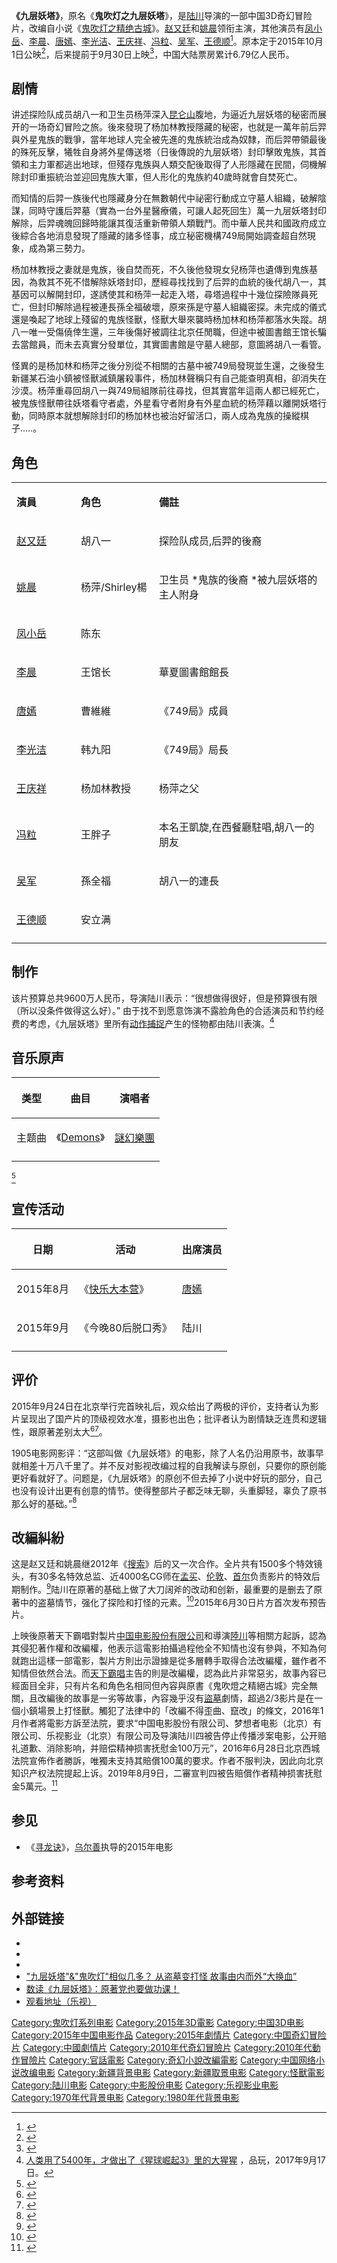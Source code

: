 {{About|改编自《鬼吹灯》系列小说的其中一部院线上映的电影|原著及其所有衍生作品的介绍|鬼吹灯}}{{Infobox Film
| name             = 九层妖塔
| original_name    = 
| image            = Chronicles of the Ghostly Tribe.jpg
| caption          = 电影海报
| director         = [[陆川_(导演)|陆川]]
| producer         = 
|based_on=《[[鬼吹燈|鬼吹燈]]·精绝古城》
| writer           = [[张永琛|张永琛]]
| starring         = [[赵又廷|赵又廷]]、[[姚晨|姚晨]]
| music            = [[Jesper_Kyd|Jesper Kyd]]
| cinematography   = [[曹郁|曹郁]]
| editing          = 
| studio           = {{flagicon|PRC}} [[中影股份|中国电影股份有限公司]]北京电影制片分公司、<BR>[[夢想者電影（北京）有限公司|梦想者电影（北京）有限公司]]、<BR>乐视影业（北京）有限公司、<BR>北京环球艺动影业有限公司出品、<BR>北京猿川影视文化有限公司、
{{flagicon|HK}} 乐视影业（香港）有限公司
| distributor      = {{flagicon|PRC}} [[中国电影股份有限公司|中国电影股份有限公司]]
| released         = {{flagicon|PRC}} 2015年9月30日
| runtime          = 115 分钟
| country          = {{CHN}}<br/>{{HKG-CHN}}
| language         = [[普通话|普通话]]
| budget           = 1.2亿[[人民币|人民币]]
| gross            = 6.79亿人民币（中国大陆）
| preceded_by      = 
| followed_by      =
}}

'''《九层妖塔》'''，原名《'''鬼吹灯之九层妖塔'''》，是[[陆川_(导演)|陆川]]导演的一部中国3D奇幻冒险片，改编自小说《[[鬼吹燈|鬼吹灯之精绝古城]]》。[[赵又廷|赵又廷]]和[[姚晨|姚晨]]领衔主演，其他演员有[[凤小岳|凤小岳]]、[[李晨_(演员)|李晨]]、[[唐嫣|唐嫣]]、[[李光洁|李光洁]]、[[王庆祥|王庆祥]]、[[冯粒|冯粒]]、[[吴军|吴军]]、[[王德顺|王德顺]]<ref >{{cite web |url=http://news.mtime.com/2015/05/06/1542316.html |language= |title=陆川版《鬼吹灯》首曝剧照 |publisher=Mtime时光网 |date=2015-05-06 |accessdate= |archive-url=https://web.archive.org/web/20150508192449/http://news.mtime.com/2015/05/06/1542316.html |archive-date=2015-05-08 |dead-url=yes }}</ref>。原本定于2015年10月1日公映<ref >{{cite web |url=http://ent.sina.com.cn/m/c/2015-06-30/doc-ifxemzew8134115.shtml |language= |title=《鬼吹灯》首曝预告 "人点烛鬼吹灯"首现 |publisher=新浪娱乐 |date=2015年6月30日 |accessdate= |archive-date=2015-07-03 |archive-url=https://web.archive.org/web/20150703015030/http://ent.sina.com.cn/m/c/2015-06-30/doc-ifxemzew8134115.shtml |dead-url=no }}</ref>，后来提前于9月30日上映<ref>{{Cite web |url=http://ent.163.com/15/0908/08/B2VRGMAJ000300B1.html |title=《九层妖塔》提档9月30日 兽性大发版预告发布 |accessdate=2015-09-08 |archive-date=2015-09-11 |archive-url=https://web.archive.org/web/20150911020256/http://ent.163.com/15/0908/08/B2VRGMAJ000300B1.html |dead-url=no }}</ref>，中国大陆票房累计6.79亿人民币。

== 剧情 ==
讲述探险队成员胡八一和卫生员杨萍深入[[昆仑山|昆仑山]]腹地，为逼近九层妖塔的秘密而展开的一场奇幻冒险之旅。後來發現了杨加林教授隱藏的秘密，也就是一萬年前后羿與外星鬼族的戰爭，當年地球人完全被先進的鬼族統治成為奴隸，而后羿帶領最後的殊死反擊，犧牲自身將外星傳送塔（日後傳說的九层妖塔）封印擊敗鬼族，其首領和主力軍都逃出地球，但殘存鬼族與人類交配後取得了人形隱藏在民間，伺機解除封印重振統治並迎回鬼族大軍，但人形化的鬼族約40歲時就會自焚死亡。

而知情的后羿一族後代也隱藏身分在無數朝代中祕密行動成立守墓人組織，破解陰謀，同時守護后羿墓（實為一台外星醫療儀，可讓人起死回生）萬一九层妖塔封印解除，后羿魂魄回歸時能讓其復活重新帶領人類戰鬥。而中華人民共和國政府成立後綜合各地消息發現了隱藏的諸多怪事，成立秘密機構749局開始調查超自然現象，成為第三勢力。

杨加林教授之妻就是鬼族，後自焚而死，不久後他發現女兒杨萍也遺傳到鬼族基因，為救其不死不惜解除妖塔封印，歷經尋找找到了后羿的血統的後代胡八一，其基因可以解開封印，遂誘使其和杨萍一起走入塔，尋塔過程中十幾位探險隊員死亡，但封印解除過程被連長孫全福破壞，原來孫是守墓人組織密探。未完成的儀式還是喚起了地球上殘留的鬼族怪獸，怪獸大舉來襲時杨加林和杨萍都落水失蹤。胡八一唯一受傷僥倖生還，三年後傷好被調往北京任閒職，但途中被圖書館王馆长騙去當館員，而未去真實分發單位，其實圖書館是守墓人總部，意圖將胡八一看管。

怪異的是杨加林和杨萍之後分別從不相關的古墓中被749局發現並生還，之後發生新疆某石油小鎮被怪獸滅鎮屠殺事件，杨加林聲稱只有自己能查明真相，卻消失在沙漠。杨萍重尋回胡八一與749局組隊前往尋找，但其實當年這兩人都已經死亡，被鬼族怪獸帶往妖塔看守者處，外星看守者附身有外星血統的杨萍藉以離開妖塔行動，同時原本就想解除封印的杨加林也被治好留活口，兩人成為鬼族的操縱棋子.....。

== 角色 ==
{|class="wikitable" width="57%"
|- style="background:cornflowerblue; color:white" align=center
|style="width:2%"|'''演員'''||style="width:1%"|'''角色'''||style="width:6%"|'''備註'''
|-
| [[赵又廷|赵又廷]] || 胡八一  || 探险队成员,后羿的後裔
|-
| [[姚晨|姚晨]] || 杨萍/Shirley楊 ||  卫生员 *鬼族的後裔  *被九层妖塔的主人附身  
|-
|[[凤小岳|凤小岳]]||陈东||
|-
|[[李晨_(演员)|李晨]]||王馆长||華夏圖書館館長
|-
|[[唐嫣|唐嫣]]|| 曹維維 || 《749局》成員
|-
|[[李光洁|李光洁]]||韩九阳|| 《749局》局長
|-
|[[王庆祥|王庆祥]]||杨加林教授||杨萍之父
|-
|[[冯粒|冯粒]]||王胖子|| 本名王凱旋,在西餐廳駐唱,胡八一的朋友
|-
|[[吴军|吴军]]||孫全福||胡八一的連長
|-
|[[王德顺|王德顺]]||安立满||
|-
|}

==制作==
该片预算总共9600万人民币，导演陆川表示：“很想做得很好，但是预算很有限（所以没条件做得这么好）。” 由于找不到愿意饰演不露脸角色的合适演员和节约经费的考虑，《九层妖塔》里所有[[动作捕捉|动作捕捉]]产生的怪物都由陆川表演。<ref>[http://www.pingwest.com/war-for-the-planet-of-the-apes/ 人类用了5400年，才做出了《猩球崛起3》里的大猩猩] {{Wayback|url=http://www.pingwest.com/war-for-the-planet-of-the-apes/ |date=20170917215036 }}，品玩，2017年9月17日。</ref>

==音乐原声==
{| class="wikitable"
|-
! 类型 !! 曲目 !! 演唱者 
|-
| 主题曲 || 《[[Demons|Demons]]》|| [[謎幻樂團|謎幻樂團]]
|-
|}
<ref>{{cite web |author1=时光网 |title=陆川凭什么搞来了《demons》做主题曲 |url=http://movie.mtime.com/208914/reviews/7922835.html |accessdate=2019-08-23|archive-url=https://web.archive.org/web/20190823104239/http://movie.mtime.com/208914/reviews/7922835.html |archive-date=2019-08-23 |dead-url=yes }}</ref>

== 宣传活动 ==
{| class="wikitable"
|-
! 日期 !! 活动 !! 出席演员 
|-
| 2015年8月 || 《[[快乐大本营|快乐大本营]]》|| [[唐嫣|唐嫣]]
|-
|2015年9月
|《今晚80后脱口秀》
|陆川
|-
|}
== 评价 ==
2015年9月24日在北京举行完首映礼后，观众给出了两极的评价，支持者认为影片呈现出了国产片的顶级视效水准，摄影也出色；批评者认为剧情缺乏连贯和逻辑性，跟原著差别太大<ref >{{cite web |url=http://ent.sina.com.cn/m/c/2015-09-25/doc-ifxieymu0831924.shtml |language= |title=《九层妖塔》观影:特效很开眼 剧情扯上天 |publisher=新浪娱乐 |date=2015年9月25日 |accessdate= |archive-date=2015-09-25 |archive-url=https://web.archive.org/web/20150925133114/http://ent.sina.com.cn/m/c/2015-09-25/doc-ifxieymu0831924.shtml |dead-url=no }}</ref><ref>{{cite web |url=http://ent.sina.com.cn/f/m/filmreport36/ |language= |title=第36期影片鉴定报告 |publisher=新浪娱乐 |date= |accessdate=2015-09-30 |archive-date=2015-10-01 |archive-url=https://web.archive.org/web/20151001065715/http://ent.sina.com.cn/f/m/filmreport36/ |dead-url=no }}</ref>。

1905电影网影评：“这部叫做《九层妖塔》的电影，除了人名仍沿用原书，故事早就相差十万八千里了。并不反对影视改编过程的自我解读与原创，只要你的原创能更好看就好了。问题是，《九层妖塔》的原创不但去掉了小说中好玩的部分，自己也没有设计出更有创意的情节。使得整部片子都乏味无聊，头重脚轻，辜负了原书那么好的基础。”<ref>{{cite web |url=http://www.1905.com/news/20151001/935201.shtml#p1 |language= |title=《九层妖塔》：另起炉灶的同人版 辜负原书好基础 |publisher=1905电影网 |date=2015-10-01 |accessdate= |archive-date=2015-10-02 |archive-url=https://web.archive.org/web/20151002091231/http://www.1905.com/news/20151001/935201.shtml#p1 |dead-url=no }}</ref>

== 改編糾紛 ==
这是赵又廷和姚晨继2012年《[[搜索_(电影)|搜索]]》后的又一次合作。全片共有1500多个特效镜头，有30多名特效总监、近4000名CG师在[[孟买|孟买]]、[[伦敦|伦敦]]、[[首尔|首尔]]负责影片的特效后期制作。<ref >{{cite web |url=http://ent.sina.com.cn/m/c/2015-09-18/doc-ifxhytwu5703463.shtml |language= |title=《九层妖塔》曝终极预告 赵又廷变斗兽派 |publisher=新浪娱乐 |date=2015年9月18日 |accessdate= |archive-date=2015-09-25 |archive-url=https://web.archive.org/web/20150925133602/http://ent.sina.com.cn/m/c/2015-09-18/doc-ifxhytwu5703463.shtml |dead-url=no }}</ref>陆川在原著的基础上做了大刀阔斧的改动和创新，最重要的是删去了原著中的盗墓情节，强化了探险和打怪的元素。<ref >{{cite web |url=http://news.mtime.com/2015/09/24/1547247.html |language= |title=《九层妖塔》首映"主创转型" |publisher=Mtime时光网 |date=2015-09-25 |accessdate= |archive-date=2015-09-25 |archive-url=https://web.archive.org/web/20150925133634/http://news.mtime.com/2015/09/24/1547247.html |dead-url=no }}</ref>2015年6月30日片方首次发布预告片。

上映後原著天下霸唱對製片[[中国电影股份有限公司|中国电影股份有限公司]]和導演[[陆川_(导演)|陸川]]等相關方起訴，認為其侵犯著作權和改編權，他表示這電影拍攝過程他全不知情也沒有參與，不知為何就跑出這樣一部電影，製片方則出示證據是從多層轉手取得合法改編權，雖作者不知情但依然合法。而[[天下霸唱|天下霸唱]]主告的則是改編權，認為此片非常惡劣，故事內容已經面目全非，只有片名和角色名相同但內容與原書《鬼吹燈之精絕古城》完全無關，且改編後的故事是一劣等故事，內容幾乎沒有[[盜墓|盜墓]]劇情，超過2/3影片是在一個小鎮場景上打怪獸。觸犯了法律中的「改編不得歪曲、竄改」的條文，2016年1月作者將電影方訴至法院，要求“中国电影股份有限公司、梦想者电影（北京）有限公司、乐视影业（北京）有限公司及导演陆川四被告停止传播涉案电影，公开赔礼道歉、消除影响，并赔偿精神损害抚慰金100万元”，2016年6月28日北京西城法院宣佈作者勝訴，唯獨未支持其賠償100萬的要求。作者不服判決，因此向北京知识产权法院提起上诉。2019年8月9日，二審宣判四被告賠償作者精神损害抚慰金5萬元。<ref >{{cite web |url=https://www.thepaper.cn/newsDetail_forward_4130694 |language= |title=电影《九层妖塔》终审被判侵权，赔偿天下霸唱5万元 |publisher=澎湃 |date=2019-08-10 |accessdate=2019-08-10 |archive-date=2019-08-10 |archive-url=https://web.archive.org/web/20190810122844/https://www.thepaper.cn/newsDetail_forward_4130694 |dead-url=no }}</ref>

== 参见 ==
*《[[寻龙诀|寻龙诀]]》，[[乌尔善|乌尔善]]执导的2015年电影

== 参考资料 ==
{{reflist|2}}

== 外部链接 ==
*{{mtime|208914|九层妖塔}}
*{{weibo|5592255509|九层妖塔}}
*{{douban}}
*[http://news.mtime.com/2015/09/30/1547385.html "九层妖塔"&"鬼吹灯"相似几多？ 从盗墓变打怪 故事由内而外“大换血”]{{Wayback|url=http://news.mtime.com/2015/09/30/1547385.html |date=20151008001355 }}
*[http://ent.sina.com.cn/m/c/2015-09-28/doc-ifxifmki9587405.shtml 数读《九层妖塔》：原著党也要做功课！]{{Wayback|url=http://ent.sina.com.cn/m/c/2015-09-28/doc-ifxifmki9587405.shtml |date=20151001215858 }}
*[https://www.le.com/ptv/vplay/23910410.html?ch=baidu_ffdsj&from=baidu_so&site=baidu_all 观看地址（乐视）] {{Wayback|url=https://www.le.com/ptv/vplay/23910410.html?ch=baidu_ffdsj&from=baidu_so&site=baidu_all |date=20210831140052 }}

{{鬼吹燈}}
{{陆川}}
{{DEFAULTSORT:JIU}}
[[Category:鬼吹灯系列电影|Category:鬼吹灯系列电影]]
[[Category:2015年3D電影|Category:2015年3D電影]]
[[Category:中国3D电影|Category:中国3D电影]]
[[Category:2015年中国电影作品|Category:2015年中国电影作品]]
[[Category:2015年劇情片|Category:2015年劇情片]]
[[Category:中国奇幻冒险片|Category:中国奇幻冒险片]]
[[Category:中國劇情片|Category:中國劇情片]]
[[Category:2010年代奇幻冒險片|Category:2010年代奇幻冒險片]]
[[Category:2010年代動作冒險片|Category:2010年代動作冒險片]]
[[Category:官話電影|Category:官話電影]]
[[Category:奇幻小說改編電影|Category:奇幻小說改編電影]]
[[Category:中国网络小说改编电影|Category:中国网络小说改编电影]]
[[Category:新疆背景电影|Category:新疆背景电影]]
[[Category:新疆取景电影|Category:新疆取景电影]]
[[Category:怪獸電影|Category:怪獸電影]]
[[Category:陆川电影|Category:陆川电影]]
[[Category:中影股份电影|Category:中影股份电影]]
[[Category:乐视影业电影|Category:乐视影业电影]]
[[Category:1970年代背景电影|Category:1970年代背景电影]]
[[Category:1980年代背景电影|Category:1980年代背景电影]]